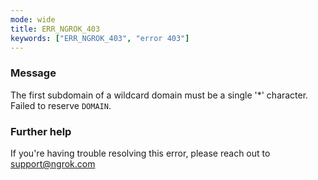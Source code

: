 ```yaml
---
mode: wide
title: ERR_NGROK_403
keywords: ["ERR_NGROK_403", "error 403"]
---
```


### Message

The first subdomain of a wildcard domain must be a single '\*' character. Failed to reserve `DOMAIN`.

### Further help

If you're having trouble resolving this error, please reach out to [support@ngrok.com](mailto:support@ngrok.com?subject=Help%20with%20ERR_NGROK_403)
